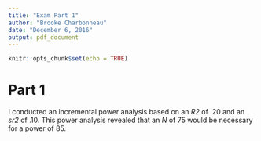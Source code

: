 ```yaml
---
title: "Exam Part 1"
author: "Brooke Charbonneau"
date: "December 6, 2016"
output: pdf_document
---
```


```r
knitr::opts_chunk$set(echo = TRUE)
```

# Part 1
I conducted an incremental power analysis based on an *R2* of .20 and an *sr2* of .10. This power analysis revealed that an *N* of 75 would be necessary for a power of 85.

